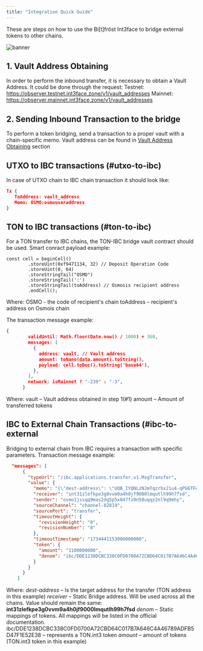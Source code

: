 ```yaml
---
title: "Integration Quick Guide"
---
```


These are steps on how to use the Bi[t]fröst Int3face to bridge external tokens to other chains.

![banner](./docs/assets/images/banner-c3a9e34c0386b1410bc41c59267a8875.jpg)

## 1. Vault Address Obtaining[​](#1 "Direct link to Vault Address Obtaining")

In order to perform the inbound transfer, it is necessary to obtain a Vault Address. It could be done through the request:
 Testnet: https://observer.testnet.int3face.zone/v1/vault_addresses
 Mainnet: https://observer.mainnet.int3face.zone/v1/vault_addresses

## 2. Sending Inbound Transaction to the bridge[​](#2 "Direct link to Sending Inbound Transaction to the bridge")

To perform a token bridging, send a transaction to a proper vault with a chain-specific memo.
Vault address can be found in [Vault Address Obtaining](#1) section

## UTXO to IBC transactions (#utxo-to-ibc)

In case of UTXO chain to IBC chain transaction it should look like:

```json
Tx {
   ToAddress: vault_address
   Memo: OSMO:osmouseraddress
}
```

## TON to IBC transactions (#ton-to-ibc)

For a TON transfer to IBC chains, the TON-IBC bridge vault contract should be used.
Smart conract payload example:

```
const cell = beginCell()
        .storeUint(0xf9471134, 32) // Deposit Operation Code
        .storeUint(0, 64)
        .storeStringTail("OSMO")
        .storeStringTail(':')
        .storeStringTail(toAddress) // Osmosis recipient address
        .endCell();
```
Where: 
  OSMO - the code of recipient's chain
  toAddress – recipient's address on Osmois chain

The transaction message example:
```json
{
        validUntil: Math.floor(Date.now() / 1000) + 360,
        messages: [
          {
            address: vault, // Vault address
            amount: toNano(data.amount).toString(),
            payload: cell.toBoc().toString('base64'),
          },
        ],
        network: isMainnet ? "-239" : "-3",
      }
```
Where:
  vault – Vault address obtained in step 1(#1)
  amount – Amount of transferred tokens

## IBC to External Chain Transactions (#ibc-to-external

Bridging to external chain from IBC requires a transaction with specific parameters. 
Transaction message example:
```json
  "messages": [
      {
        "typeUrl": "/ibc.applications.transfer.v1.MsgTransfer",
        "value": {
          "memo": "{\"dest-address\": \"UQB_IYQNLzNJmTqzrbx21u4-qPG6TFe3QtBYdmUoFJNYgvCL\"}",
          "receiver": "int31zlefkpe3g0vvm9a4h0jf9000lmqutlh99h7fsd",
          "sender": "osmo1jssqq9mas2dg5p5x847fz0n58uqqz2nl9q9mhy",
          "sourceChannel": "channel-82819",
          "sourcePort": "transfer",
          "timeoutHeight": {
            "revisionHeight": "0",
            "revisionNumber": "0"
          },
          "timeoutTimestamp": "1734441153000000000",
          "token": {
            "amount": "1100000000",
            "denom": "ibc/DDE1238DCBC338C0FD0700A72CBD64C017B7A646C4A46789ADFB5D47F1E52E38"
          }
        }
      }
    ]
```
Where:
 *dest-address* – Is the target address for the transfer (TON address in this example)
 *receiver* – Static Bridge address. Will be used across all the chains. Value should remain the same: **int31zlefkpe3g0vvm9a4h0jf9000lmqutlh99h7fsd**
 *denom* – Static mappings of tokens. All mappings will be listed in the official documentation. ibc/DDE1238DCBC338C0FD0700A72CBD64C017B7A646C4A46789ADFB5D47F1E52E38 – represents a TON.int3 token
 *amount* – amount of tokens (TON.int3 token in this example)